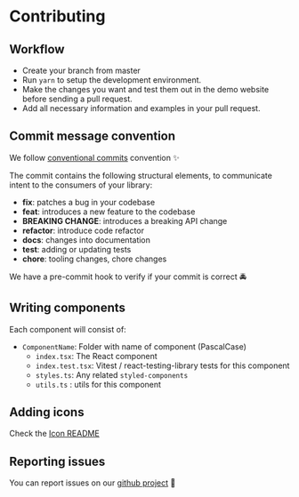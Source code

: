 # Contributing

## Workflow

- Create your branch from master
- Run `yarn` to setup the development environment.
- Make the changes you want and test them out in the demo website before sending a pull request.
- Add all necessary information and examples in your pull request.

## Commit message convention

We follow [conventional commits](https://www.conventionalcommits.org/en/v1.0.0/) convention ✨

The commit contains the following structural elements, to communicate intent to the consumers of your library:

- <strong>fix</strong>: patches a bug in your codebase
- <strong>feat</strong>: introduces a new feature to the codebase
- <strong>BREAKING CHANGE</strong>: introduces a breaking API change
- <strong>refactor</strong>: introduce code refactor
- <strong>docs</strong>: changes into documentation
- <strong>test</strong>: adding or updating tests
- <strong>chore</strong>: tooling changes, chore changes

We have a pre-commit hook to verify if your commit is correct 🚔

## Writing components

Each component will consist of:

- `ComponentName`: Folder with name of component (PascalCase)
  - `index.tsx`: The React component
  - `index.test.tsx`: Vitest / react-testing-library tests for this component
  - `styles.ts`: Any related `styled-components`
  - `utils.ts` : utils for this component

## Adding icons

Check the [Icon README](https://github.com/WTTJ/welcome-ui/blob/master/icons/README.md)

## Reporting issues

You can report issues on our [github project](https://github.com/WTTJ/welcome-ui/issues) 🐛
